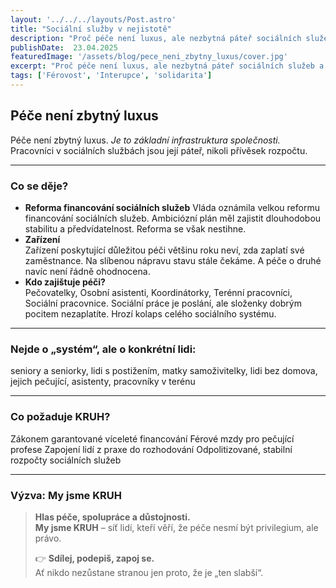 ```yaml
---
layout: '../../../layouts/Post.astro'
title: "Sociální služby v nejistotě"
description: "Proč péče není luxus, ale nezbytná páteř sociálních služeb a jak se zapojit do našeho KRUHU solidarity."
publishDate:  23.04.2025
featuredImage: '/assets/blog/pece_neni_zbytny_luxus/cover.jpg'
excerpt: "Proč péče není luxus, ale nezbytná páteř sociálních služeb a jak se zapojit do našeho KRUHU solidarity."
tags: ['Férovost', 'Interupce', 'solidarita']
---
```


## Péče není zbytný luxus

Péče není zbytný luxus. _Je to základní infrastruktura společnosti._ Pracovníci v sociálních službách jsou její páteř, nikoli přívěsek rozpočtu. 

---

### Co se děje?

- **Reforma financování sociálních služeb** 
 Vláda oznámila velkou reformu financování sociálních služeb. Ambiciózní plán měl zajistit dlouhodobou stabilitu a předvídatelnost. Reforma se však nestihne. 
- **Zařízení**  
  Zařízení poskytující důležitou péči většinu roku neví, zda zaplatí své zaměstnance. Na slíbenou nápravu stavu stále čekáme. A péče o druhé navíc není řádně ohodnocena.
- **Kdo zajištuje péči?**  
  Pečovatelky, Osobní asistenti, Koordinátorky, Terénní pracovníci, Sociální pracovnice.
  Sociální práce je poslání, ale složenky dobrým pocitem nezaplatíte.
  Hrozí kolaps celého sociálního systému.

---

### Nejde o „systém“, ale o konkrétní lidi:

seniory a seniorky, lidi s postižením, matky samoživitelky, lidi bez domova, jejich pečující, asistenty, pracovníky v terénu  


---
### Co požaduje KRUH?
Zákonem garantované víceleté financování
Férové mzdy pro pečující profese
Zapojení lidí z praxe do rozhodování
Odpolitizované, stabilní rozpočty sociálních služeb

---

### Výzva: My jsme KRUH

> **Hlas péče, spolupráce a důstojnosti.**  
> **My jsme KRUH** – síť lidí, kteří věří, že péče nesmí být privilegium, ale právo.  
>
> 👉 **Sdílej, podepiš, zapoj se.**  
> Ať nikdo nezůstane stranou jen proto, že je „ten slabší“.

